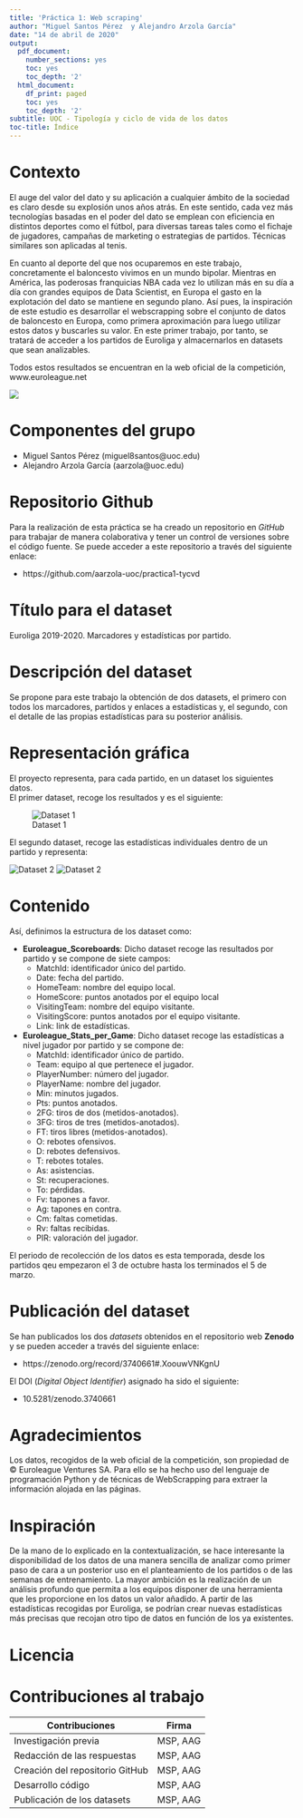 ```yaml
---
title: 'Práctica 1: Web scraping'
author: "Miguel Santos Pérez  y Alejandro Arzola García"
date: "14 de abril de 2020"
output:
  pdf_document:
    number_sections: yes
    toc: yes
    toc_depth: '2'
  html_document:
    df_print: paged
    toc: yes
    toc_depth: '2'
subtitle: UOC - Tipología y ciclo de vida de los datos
toc-title: Índice
---
```


\newpage
# Contexto

El auge del valor del dato y su aplicación a cualquier ámbito de la sociedad es claro desde su explosión unos años atrás. En este sentido, cada vez más tecnologías basadas en el poder del dato se emplean con eficiencia en distintos deportes como el fútbol, para diversas tareas tales como el fichaje de jugadores, campañas de marketing o estrategias de partidos. Técnicas similares son aplicadas al tenis.

En cuanto al deporte del que nos ocuparemos en este trabajo, concretamente el baloncesto vivimos en un mundo bipolar. Mientras en América, las poderosas franquicias NBA cada vez lo utilizan más en su día a día con grandes equipos de Data Scientist, en Europa el gasto en la explotación del dato se mantiene en segundo plano. Así pues, la inspiración de este estudio es desarrollar el webscrapping sobre el conjunto de datos de baloncesto en Europa, como primera aproximación para luego utilizar estos datos y buscarles su valor. En este primer trabajo, por tanto, se tratará de acceder a los partidos de Euroliga y almacernarlos en datasets que sean analizables.

Todos estos resultados se encuentran en la web oficial de la competición, www.euroleague.net

![](C:/Users/USER-PC/Desktop/logo.PNG =100x20) 


# Componentes del grupo

* Miguel Santos Pérez (miguel8santos@uoc.edu)
* Alejandro Arzola García (aarzola@uoc.edu)

# Repositorio Github

Para la realización de esta práctica se ha creado un repositorio en _GitHub_ para trabajar de manera colaborativa y tener un control de versiones sobre el código fuente. Se puede acceder a este repositorio a través del siguiente enlace:

* https://github.com/aarzola-uoc/practica1-tycvd

# Título para el dataset

Euroliga 2019-2020. Marcadores y estadísticas por partido.

# Descripción del dataset

Se propone para este trabajo la obtención de dos datasets, el primero con todos los marcadores, partidos y enlaces a estadísticas y, el segundo, con el detalle de las propias estadísticas para su posterior análisis.

# Representación gráfica

El proyecto representa, para cada partido, en un dataset los siguientes datos.  
El primer dataset, recoge los resultados y es el siguiente:


![Dataset 1](C:/Users/USER-PC/Desktop/resultado.png) 
  
  
El segundo dataset, recoge las estadísticas individuales dentro de un partido y representa:

![Dataset 2](C:/Users/USER-PC/Desktop/estadistica1.png)
![Dataset 2](C:/Users/USER-PC/Desktop/estadistica2.png)

# Contenido

Así, definimos la estructura de los dataset como:

- **Euroleague_Scoreboards**: Dicho dataset recoge las resultados por partido y se compone de siete campos:
  - MatchId: identificador único del partido.
  - Date: fecha del partido.
  - HomeTeam: nombre del equipo local.
  - HomeScore: puntos anotados por el equipo local
  - VisitingTeam: nombre del equipo visitante.
  - VisitingScore: puntos anotados por el equipo visitante.
  - Link: link de estadísticas.  
  
- **Euroleague_Stats_per_Game**: Dicho dataset recoge las estadísticas a nivel jugador por partido y se compone de:
  - MatchId: identificador único de partido.
  - Team: equipo al que pertenece el jugador.
  - PlayerNumber: número del jugador.
  - PlayerName: nombre del jugador.
  - Min: minutos jugados.
  - Pts: puntos anotados.
  - 2FG: tiros de dos (metidos-anotados).
  - 3FG: tiros de tres (metidos-anotados).
  - FT: tiros libres (metidos-anotados).
  - O: rebotes ofensivos.
  - D: rebotes defensivos.
  - T: rebotes totales.
  - As: asistencias.
  - St: recuperaciones.
  - To: pérdidas.
  - Fv: tapones a favor.
  - Ag: tapones en contra.
  - Cm: faltas cometidas.
  - Rv: faltas recibidas.
  - PIR: valoración del jugador. 

El periodo de recolección de los datos es esta temporada, desde los partidos qeu empezaron el 3 de octubre hasta los terminados el 5 de marzo.
  
# Publicación del dataset

Se han publicados los dos _datasets_ obtenidos en el repositorio web **Zenodo** y se pueden acceder a través del siguiente enlace:

* https://zenodo.org/record/3740661#.XoouwVNKgnU

El DOI (_Digital Object Identifier_) asignado ha sido el siguiente:

* 10.5281/zenodo.3740661

# Agradecimientos

Los datos, recogidos de la web oficial de la competición, son propiedad de © Euroleague Ventures SA. Para ello se ha hecho uso del lenguaje de programación Python y de técnicas de WebScrapping para extraer la información alojada en las páginas.

# Inspiración

De la mano de lo explicado en la contextualización, se hace interesante la disponibilidad de los datos de una manera sencilla de analizar como primer paso de cara a un posterior uso en el planteamiento de los partidos o de las semanas de entrenamiento. 
La mayor ambición es la realización de un análisis profundo que permita a los equipos disponer de una herramienta que les proporcione en los datos un valor añadido. A partir de las estadísticas recogidas por Euroliga, se podrían crear nuevas estadísticas más precisas que recojan otro tipo de datos en función de los ya existentes.

# Licencia



# Contribuciones al trabajo

**Contribuciones**              |  **Firma**                    | 
--------------------------------|:-----------------------------:|
Investigación previa            | MSP, AAG
Redacción de las respuestas     | MSP, AAG
Creación del repositorio GitHub | MSP, AAG
Desarrollo código               | MSP, AAG
Publicación de los datasets     | MSP, AAG
